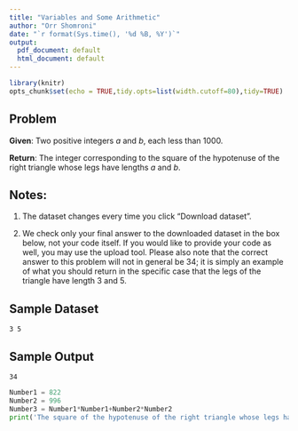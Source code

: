 ```yaml
---
title: "Variables and Some Arithmetic"
author: "Orr Shomroni"
date: "`r format(Sys.time(), '%d %B, %Y')`"
output:
  pdf_document: default
  html_document: default
---
```


```r
library(knitr)
opts_chunk$set(echo = TRUE,tidy.opts=list(width.cutoff=80),tidy=TRUE)
```

## Problem

**Given**: Two positive integers _a_ and _b_, each less than 1000.

**Return**: The integer corresponding to the square of the hypotenuse of the right triangle whose legs have lengths _a_ and _b_.

## Notes:
1. The dataset changes every time you click "Download dataset".

2. We check only your final answer to the downloaded dataset in the box below, not your code itself. If you would like to provide your code as well, you may use the upload tool. Please also note that the correct answer to this problem will not in general be 34; it is simply an example of what you should return in the specific case that the legs of the triangle have length 3 and 5.

## Sample Dataset
```
3 5
```

## Sample Output
```
34
```

```python
Number1 = 822
Number2 = 996
Number3 = Number1*Number1+Number2*Number2
print('The square of the hypotenuse of the right triangle whose legs have lengths',Number1,'and',Number2,'is', Number3)
```